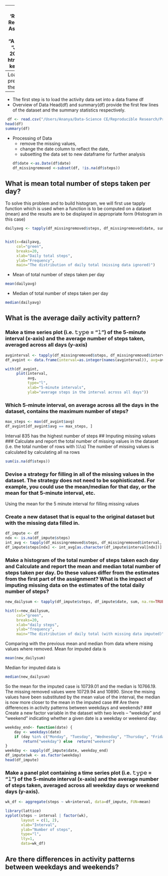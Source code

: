 
---
title: 'Reproducible Research: Peer Assessment 1'
author: "Ananya"
date: "January 12, 2016"
output: 
  html_document
    keep_md: true

---
Loading and preprocessing the data
----
* The first step is to load the activity data set into a data frame df
* Overview of Data
  Head(df) and summary(df) provide the first few lines of the dataset and the summary      statistics respectively.
````r
 df <- read.csv("/Users/Ananya/Data-Science CE/Reproducible Research/Project/activity.csv", head=TRUE,  na.strings="NA" )
head(df)
summary(df)
````
* Processing of Data 
    + remove the missing values, 
    + change the date column to reflect the date, 
    + subsetting the data set to new dataframe for further analysis
```r
df$date <-as.Date(df$date)
df_missingremoved <-subset(df, !is.na(df$steps))
```

## What is mean total number of steps taken per day?
To solve this problem and to build histogram, we will first use tapply function which is used when a function is to be computed on a dataset (mean) and the results are to be displayed in appropriate form (Histogram in this case)
```r

dailyavg <- tapply(df_missingremoved$steps, df_missingremoved$date, sum, na.rm = TRUE)


hist(x=dailyavg,
     col="green",
     breaks=20,
     xlab="Daily total steps",
     ylab="Frequency",
     main="The distribution of daily total (missing data ignored)")


```

* Mean of total number of steps taken per day
```r
mean(dailyavg)
```
* Median of total number of steps taken per day
```r
median(dailyavg)
```
## What is the average daily activity pattern?
### Make a time series plot (i.e. 𝚝𝚢𝚙𝚎 = "𝚕") of the 5-minute interval (x-axis) and the average number of steps taken, averaged across all days (y-axis)
```r
avginterval <- tapply(df_missingremoved$steps, df_missingremoved$interval, mean, na.rm=TRUE, simplify=T)
df_avgint <- data.frame(interval=as.integer(names(avginterval)), avg=avginterval)

with(df_avgint,
     plot(interval,
          avg,
          type="l",
          xlab="5-minute intervals",
          ylab="average steps in the interval across all days"))
```
### Which 5-minute interval, on average across all the days in the dataset, contains the maximum number of steps?
```r
max_steps <- max(df_avgint$avg)
df_avgint[df_avgint$avg == max_steps, ]
```
Interval 835 has the highest number of steps
## Imputing missing values
### Calculate and report the total number of missing values in the dataset (i.e. the total number of rows with 𝙽𝙰s)
The number of missing values is calculated by calculating all na rows
```r
sum(is.na(df$steps))
```
### Devise a strategy for filling in all of the missing values in the dataset. The strategy does not need to be sophisticated. For example, you could use the mean/median for that day, or the mean for that 5-minute interval, etc.
Using the mean for the 5 minute interval for filling missing values

### Create a new dataset that is equal to the original dataset but with the missing data filled in.
```r
df_impute <- df
ndx <- is.na(df_impute$steps)
int_avg <- tapply(df_missingremoved$steps, df_missingremoved$interval, mean, na.rm=TRUE, simplify=T)
df_impute$steps[ndx] <- int_avg[as.character(df_impute$interval[ndx])]
```
### Make a histogram of the total number of steps taken each day and Calculate and report the mean and median total number of steps taken per day. Do these values differ from the estimates from the first part of the assignment? What is the impact of imputing missing data on the estimates of the total daily number of steps?
```r
new_dailysum <- tapply(df_impute$steps, df_impute$date, sum, na.rm=TRUE, simplify=T)

hist(x=new_dailysum,
     col="green",
     breaks=20,
     xlab="daily steps",
     ylab="frequency",
     main="The distribution of daily total (with missing data imputed)")
```
Comparing with the previous mean and median from data where mising values where removed.
Mean for imputed data is
```r
mean(new_dailysum)
```
Median for imputed data is
```r
median(new_dailysum)
```
So the mean for the imputed case is 10739.01 and the median is 10766.19.
The missing removed values were  10729.94 and 10890.
Since the mising values have been substituted by the mean value of the interval, the median  is now more closer to the mean in the imputed case
## Are there differences in activity patterns between weekdays and weekends?
### Create a new factor variable in the dataset with two levels – “weekday” and “weekend” indicating whether a given date is a weekday or weekend day.
```r
weekday_end<- function(date) {
    day <- weekdays(date)
    if (day %in% c("Monday", "Tuesday", "Wednesday", "Thursday", "Friday")) 
        return("weekday") else  return("weekend") 
}
weekday <- sapply(df_impute$date, weekday_end)
df_impute$wk <- as.factor(weekday)
head(df_impute)

```
### Make a panel plot containing a time series plot (i.e. 𝚝𝚢𝚙𝚎 = "𝚕") of the 5-minute interval (x-axis) and the average number of steps taken, averaged across all weekday days or weekend days (y-axis). 
```r
wk_df <- aggregate(steps ~ wk+interval, data=df_impute, FUN=mean)

library(lattice)
xyplot(steps ~ interval | factor(wk),
       layout = c(1, 2),
       xlab="Interval",
       ylab="Number of steps",
       type="l",
       lty=1,
       data=wk_df)
```


## Are there differences in activity patterns between weekdays and weekends?
